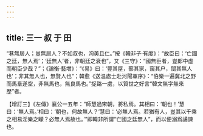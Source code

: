 ```yaml
---
---
---
```

title: 三一 叔 于 田
---




“巷無居人；豈無居人？不如叔也，洵美且仁。”按《韓非子·有度》：“故臣曰：‘亡國之廷，無人焉’；‘廷無人’者，非朝廷之衰也”，又《三守》：“國無臣者，豈郎中虚而朝臣少哉？”；《論衡·藝增》：“《易》曰：‘豐其屋，蔀其家，窺其户，闃其無人也’；非其無人也，無賢人也”；韓愈《送温處士赴河陽軍序》：“伯樂一遍冀北之野而馬羣遂空，非無馬也，無良馬也。”捉臵一處，以質世之好言“韓文無字無來歷”者。

【增訂三】《左傳》襄公一五年：“師慧過宋朝，將私焉。其相曰：‘朝也！’慧曰：‘無人焉。’相曰：‘朝也，何故無人？’慧曰：‘必無人焉。若猶有人，豈其以千乘之相易淫樂之矇？必無人焉故也。’”即韓非所謂“亡國之廷無人”，而以便溺爲譎諫也。